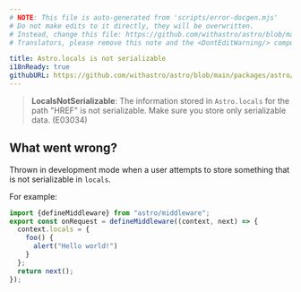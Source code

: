 ```yaml
---
# NOTE: This file is auto-generated from 'scripts/error-docgen.mjs'
# Do not make edits to it directly, they will be overwritten.
# Instead, change this file: https://github.com/withastro/astro/blob/main/packages/astro/src/core/errors/errors-data.ts
# Translators, please remove this note and the <DontEditWarning/> component.

title: Astro.locals is not serializable
i18nReady: true
githubURL: https://github.com/withastro/astro/blob/main/packages/astro/src/core/errors/errors-data.ts
---
```


<DontEditWarning />


> **LocalsNotSerializable**: The information stored in `Astro.locals` for the path "HREF" is not serializable. Make sure you store only serializable data. (E03034)

## What went wrong?
Thrown in development mode when a user attempts to store something that is not serializable in `locals`.

For example:
```ts
import {defineMiddleware} from "astro/middleware";
export const onRequest = defineMiddleware((context, next) => {
  context.locals = {
    foo() {
      alert("Hello world!")
    }
  };
  return next();
});
```



